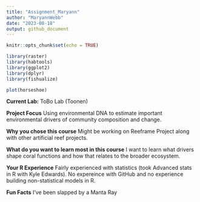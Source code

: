 ```yaml
---
title: "Assignment_Maryann"
author: "MaryannWebb"
date: "2023-08-18"
output: github_document
---
```


```r
knitr::opts_chunk$set(echo = TRUE)
```


```r
library(raster)
library(habtools)
library(ggplot2)
library(dplyr)
library(fishualize)

plot(horseshoe)
```

**Current Lab:** 
ToBo Lab (Toonen)

**Project Focus**
Using environmental DNA to estimate important environmental drivers of community composition and change.

**Why you chose this course**
Might be working on Reeframe Project along with other artificial reef projects.

**What do you want to learn most in this course**
I want to learn what drivers shape coral functions and how that relates to the broader ecosystem. 

**Your R Experience**
Fairly experienced with statistics (took Advanced stats in R with Kyle Edwards). No expereince with GitHub and no experience building non-statistical models in R. 

**Fun Facts**
I've been slapped by a Manta Ray
